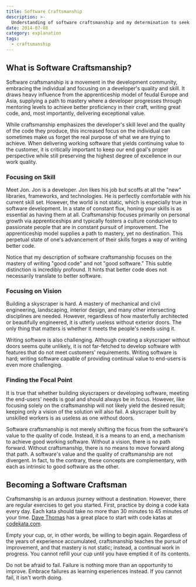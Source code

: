 ```yaml
---
title: Software Craftsmanship
description: >-
  Understanding of software craftsmanship and my determination to seek constant improvement.
date: 2014-07-08
category: explanation
tags:
  - craftsmanship
---
```


## What is Software Craftsmanship?

Software craftsmanship is a movement in the development community, embracing the individual and focusing on a developer's quality and skill. It draws heavy influence from the apprenticeship model of feudal Europe and Asia, supplying a path to mastery where a developer progresses through mentoring levels to achieve better proficiency in their craft, writing great code, and, most importantly, delivering exceptional value.

While craftsmanship emphasizes the developer's skill level and the quality of the code they produce, this increased focus on the individual can sometimes make us forget the real purpose of what we are trying to achieve. When delivering working software that yields continuing value to the customer, it is critically important to keep our end goal's proper perspective while still preserving the highest degree of excellence in our work quality.

### Focusing on Skill

Meet Jon. Jon is a developer. Jon likes his job but scoffs at all the "new" libraries, frameworks, and technologies. He is perfectly comfortable with his current skill set. However, the world is not static, which is especially true in software development. In a state of constant flux, honing your skills is as essential as having them at all. Craftsmanship focuses primarily on personal growth via apprenticeships and typically fosters a culture conducive to passionate people that are in constant pursuit of improvement. The apprenticeship model supplies a path to mastery, yet no destination. This perpetual state of one's advancement of their skills forges a way of writing better code.

Notice that my description of software craftsmanship focuses on the mastery of writing "good code" and not "good software." This subtle distinction is incredibly profound. It hints that better code does not necessarily translate to better software.

### Focusing on Vision

Building a skyscraper is hard. A mastery of mechanical and civil engineering, landscaping, interior design, and many other intersecting disciplines are needed. However, regardless of how masterfully architected or beautifully engineered, it is utterly useless without exterior doors. The only thing that matters is whether it meets the people's needs using it.

Writing software is also challenging. Although creating a skyscraper without doors seems quite unlikely, it is not far-fetched to develop software with features that do not meet customers' requirements. Writing software is hard; writing software capable of providing continual value to end-users is even more challenging.

### Finding the Focal Point

It is true that whether building skyscrapers or developing software, meeting the end-users' needs is goal and should always be in focus. However, like focusing solely on the craftsmanship will not likely yield the desired result; keeping only a vision of the solution will also fail. A skyscraper built by unskilled workers is as useless as one without doors.

Software craftsmanship is not merely shifting the focus from the software's value to the quality of code. Instead, it is a means to an end, a mechanism to achieve good working software. Without a vision, there is no path forward. Without craftsmanship, there is no means to move forward along that path. A software's value and the quality of craftsmanship are not divergent. In fact, to the contrary, these concepts are complementary, with each as intrinsic to good software as the other.

## Becoming a Software Craftsman

Craftsmanship is an arduous journey without a destination. However, there are regular exercises to get you started. First, practice by doing a code kata every day. Each kata should take no more than 30 minutes to 45 minutes of your time. [Dave Thomas](http://pragdave.me) has a great place to start with code katas at [codekata.com](http://codekata.com).

Empty your cup, or, in other words, be willing to begin again. Regardless of the years of experience accumulated, craftsmanship teaches the pursuit of improvement, and that mastery is not static; instead, a continual work in progress. You cannot refill your cup until you have emptied it of its contents.

Do not be afraid to fail. Failure is nothing more than an opportunity to improve. Embrace failures as learning experiences instead. If you cannot fail, it isn't worth doing.
